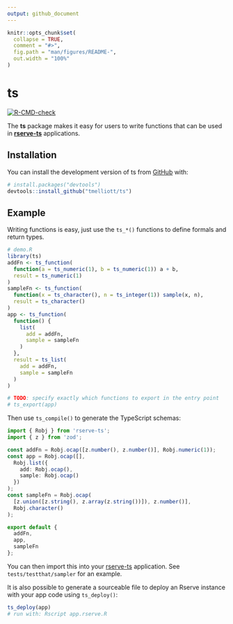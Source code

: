 ```yaml
---
output: github_document
---
```


<!-- README.md is generated from README.Rmd. Please edit that file -->

```r
knitr::opts_chunk$set(
  collapse = TRUE,
  comment = "#>",
  fig.path = "man/figures/README-",
  out.width = "100%"
)
```

# ts

<!-- badges: start -->
[![R-CMD-check](https://github.com/tmelliott/ts/actions/workflows/R-CMD-check.yaml/badge.svg)](https://github.com/tmelliott/ts/actions/workflows/R-CMD-check.yaml)
<!-- badges: end -->

The **ts** package makes it easy for users to write functions that can be used in [**rserve-ts**](https://www.npmjs.com/package/rserve-ts) applications.

## Installation

You can install the development version of ts from [GitHub](https://github.com/) with:

``` r
# install.packages("devtools")
devtools::install_github("tmelliott/ts")
```

## Example

Writing functions is easy, just use the `ts_*()` functions to define formals and return types.

```r
# demo.R
library(ts)
addFn <- ts_function(
  function(a = ts_numeric(1), b = ts_numeric(1)) a + b,
  result = ts_numeric(1)
)
sampleFn <- ts_function(
  function(x = ts_character(), n = ts_integer(1)) sample(x, n),
  result = ts_character()
)
app <- ts_function(
  function() {
    list(
      add = addFn,
      sample = sampleFn
    )
  },
  result = ts_list(
    add = addFn,
    sample = sampleFn
  )
)

# TODO: specify exactly which functions to export in the entry point
# ts_export(app)
```

Then use `ts_compile()` to generate the TypeScript schemas:
```typescript
import { Robj } from 'rserve-ts';
import { z } from 'zod';

const addFn = Robj.ocap([z.number(), z.number()], Robj.numeric(1));
const app = Robj.ocap([],
  Robj.list({
    add: Robj.ocap(),
    sample: Robj.ocap()
  })
);
const sampleFn = Robj.ocap(
  [z.union([z.string(), z.array(z.string())]), z.number()],
  Robj.character()
);

export default {
  addFn,
  app,
  sampleFn
};
```

You can then import this into your [rserve-ts](https://www.npmjs.com/package/rserve-ts) application. See `tests/testthat/sampler` for an example.

It is also possible to generate a sourceable file to deploy an Rserve instance with your app code using `ts_deploy()`:

```r
ts_deploy(app)
# run with: Rscript app.rserve.R
```
